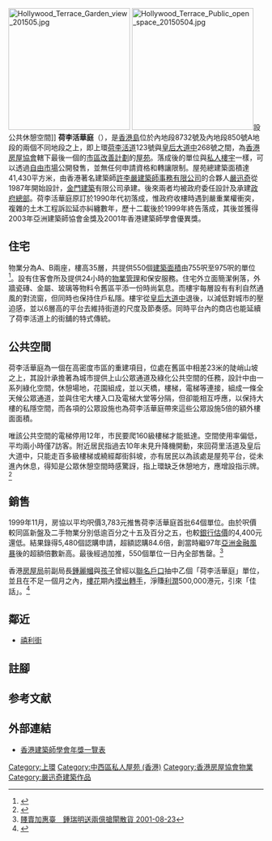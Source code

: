 {{noteTA
|1=荷李活
}}
{{HKPublicHousing |
| housename = 荷里活華庭<br>Hollywood Terrace
| authority = HKHS
| photo = 荷里活華庭.jpg
| phototitle = 荷李活華庭
| district = 中西區
| type = 市區改善計劃
| year = 1999
| blocknumber = 2
| rentalflats = 550
| flatsize = 755 - 975
| household = 
| auth = 
| website = [http://www.hkhs.com/eng/business/41.asp?contentid=1&estid=41 荷李活華庭]
}}
[[File:Hollywood_Terrace_Garden_view_201505.jpg|240px]]
[[File:Hollywood_Terrace_Public_open_space_20150504.jpg|240px]]設公共休憩空間]]
'''荷李活華庭'''（{{lang-en|Hollywood Terrace}}），是[[香港島|香港島]]位於內地段8732號及內地段850號A地段的兩個不同地段之上，即上環[[荷李活道|荷李活道]]123號與[[皇后大道中|皇后大道中]]268號之間，為[[香港房屋協會|香港房屋協會]]轄下最後一個的[[市區改善計劃|市區改善計劃]]的[[屋苑|屋苑]]。落成後的單位與[[私人樓宇|私人樓宇]]一樣，可以透過[[自由市場|自由市場]]公開發售，並無任何申請資格和轉讓限制。屋苑總建築面積達41,430平方米，由香港著名建築師[[許李嚴建築師事務有限公司|許李嚴建築師事務有限公司]]的合夥人[[嚴迅奇|嚴迅奇]]從1987年開始設計，[[金門建築|金門建築]]有限公司承建{{efn|[http://cyclub.happyhongkong.com/attachments/month_2002/20020216196f4e8998ebfddbd2.jpg 獲獎名廈-荷李活華庭售樓說明書]. pp 35 }}。後來兩者均被政府委任設計及承建[[香港特別行政區政府總部|政府總部]]。荷李活華庭原訂於1990年代初落成，惟政府收樓時遇到嚴重業權衝突，複雜的土木工程訴訟延亦糾纏數年，歷十二載後於1999年終告落成，其後並獲得2003年亞洲建築師協會金獎及2001年香港建築師學會優異獎。

==住宅==
物業分為A、B兩座，樓高35層，共提供550個[[建築面積|建築面積]]由755呎至975呎的單位<ref>{{Cite web |url=http://www.hkhs.com/chi/business/41.asp?contentid=1&estid=41 |title=香港房屋協會 - 屋邨概覧網頁 |access-date=2011-07-09 |archive-url=https://web.archive.org/web/20120612110826/http://www.hkhs.com/chi/business/41.asp?contentid=1&estid=41 |archive-date=2012-06-12 |dead-url=yes }}</ref>。設有住客會所及提供24小時的[[物業管理|物業管理]]和保安服務。住宅外立面簡潔俐落，外牆瓷磚、金屬、玻璃等物料令舊區平添一份時尚氣息。而樓宇每層設有有利自然通風的對流窗，但同時也保持住戶私隱。樓宇從[[皇后大道中|皇后大道中]]退後，以減低對城市的壓迫感，並以6層高的平台去維持街道的尺度及節奏感。同時平台內的商店也能延續了荷李活道上的街舖的特式傳統。

==公共空間==
荷李活華庭為一個在高密度市區的重建項目，位處在舊區中相差23米的陡峭山坡之上，其設計承擔著為城市提供上山公眾通道及綠化公共空間的任務，設計中由一系列綠化空間，休憩場地，花園組成，並以天橋，樓梯，電梯等連接，組成一條全天候公眾通道，並與住宅大樓入口及電梯大堂等分隔，但卻能相互呼應，以保持大樓的私隱空間，而各項的公眾設施也為荷李活華庭帶來這些公眾設施5倍的額外樓面面積。

唯該公共空間的電梯停用12年，市民要爬160級樓梯才能抵達。空間使用率偏低，平均兩小時僅7訪客。附近居民指過去10年未見升降機開動，來回荷里活道及皇后大道中，只能走百多級樓梯或繞經鄰街斜坡，亦有居民以為該處是屋苑平台，從未進內休息，得知是公眾休憩空間時感驚訝，指上環缺乏休憩地方，應增設指示牌。<ref>{{Cite web |url=http://hk.apple.nextmedia.com/news/art/20141121/18942588 |title=休憩空間逼人行160級樓梯 《蘋果日報》 2014-11-21 |accessdate=2015-05-17 |archive-date=2015-05-03 |archive-url=https://web.archive.org/web/20150503123728/http://hk.apple.nextmedia.com/news/art/20141121/18942588 |dead-url=no }}</ref>

==銷售==
1999年11月，房協以平均呎價3,783元推售荷李活華庭首批64個單位。由於呎價較同區新盤及二手物業分別低逾百分之十五及百分之五，也較[[銀行|銀行]][[估價|估價]]的4,400元還低。結果錄得5,480個認購申請，超額認購84.6倍，創當時繼97年[[亞洲金融風暴|亞洲金融風暴]]後的超額倍數新高。最後經過加推，550個單位一日內全部售罄。<ref>[https://archive.is/20030804012615/http://sctrade.com/data/magazine/article_display.asp?type=I&URL=/data/magazine/I/23Aug01-5.html 賤賣加惠臺　鍾瑞明送兩億搶閘散貨 2001-08-23]</ref>

香港[[房屋局|房屋局]]前副局長[[鍾麗幗|鍾麗幗]]與[[孩子|孩子]]曾經以[[聯名戶口|聯名戶口]]抽中乙個「荷李活華庭」單位，並且在不足一個月之內，[[樓花|樓花]]期內[[炒樓|摸出轉手]]，淨賺[[利潤|利潤]]500,000港元，引來「佳話」。<ref>{{Cite web |url=http://203.194.138.186/database/opress/000505.htm |title=李永達關注鍾麗幗利用官員身份營私 |accessdate=2014-01-19 |archive-date=2014-02-03 |archive-url=https://web.archive.org/web/20140203032905/http://203.194.138.186/database/opress/000505.htm |dead-url=yes }}</ref>

==鄰近==
* [[禧利街|禧利街]]

==註腳==
{{notelist}}

==参考文献==
{{Reflist}}

==外部連結==
{{commons category|Hollywood Terrace}}
*[http://www.hkia.net/en/Events/action.do?method=detail&mappingName=AnnualAwards&id=4028813c24c36d2d0124c3ba5304001b 香港建築師學會年獎一覽表]

{{市區改善計劃屋苑}}

[[Category:上環|Category:上環]]
[[Category:中西區私人屋苑_(香港)|Category:中西區私人屋苑 (香港)]]
[[Category:香港房屋協會物業|Category:香港房屋協會物業]]
[[Category:嚴迅奇建築作品|Category:嚴迅奇建築作品]]
